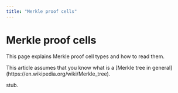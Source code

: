 ```yaml
---
title: "Merkle proof cells"
---
```



# Merkle proof cells

This page explains Merkle proof cell types and how to read them.

<Aside>
    This article assumes that you know what is a [Merkle tree in general](https://en.wikipedia.org/wiki/Merkle_tree).
</Aside>

stub.
